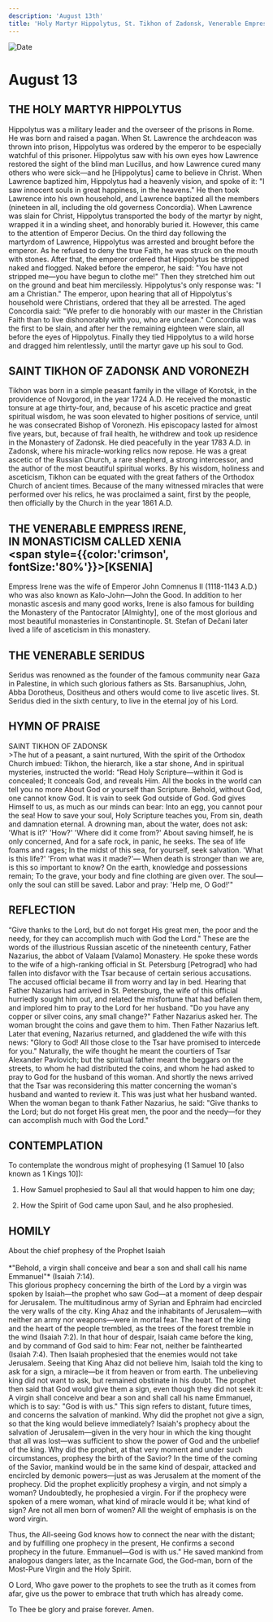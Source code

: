 ```yaml
---
description: 'August 13th'
title: 'Holy Martyr Hippolytus, St. Tikhon of Zadonsk, Venerable Empress Irene, Venerable Seridus'
---
```


<CustomPaginator />
<RunningHead />

<Image src="/title-imprint.png" height={68} width={50} alt="Date" className="title-imprint"/>

# <div id="date">August <Image className="four-dot" src="/four-dot.png" height={15} width={15} alt="" />13</div>

## THE HOLY MARTYR HIPPOLYTUS

Hippolytus was a military leader and the overseer of the prisons in Rome. He was born and raised a pagan. When St. Lawrence the archdeacon was thrown into prison, Hippolytus was ordered by the emperor to be especially watchful of this prisoner. Hippolytus saw with his own eyes how Lawrence restored the sight of the blind man Lucillus, and how Lawrence cured many others who were sick—and he [Hippolytus] came to believe in Christ. When Lawrence baptized him, Hippolytus had a heavenly vision, and spoke of it: "I saw innocent souls in great happiness, in the heavens." He then took Lawrence into his own household, and Lawrence baptized all the members (nineteen in all, including the old governess Concordia). When Lawrence was slain for Christ, Hippolytus transported the body of the martyr by night, wrapped it in a winding sheet, and honorably buried it. However, this came to the attention of Emperor Decius. On the third day following the martyrdom of Lawrence, Hippolytus was arrested and brought before the emperor. As he refused to deny the true Faith, he was struck on the mouth with stones. After that, the emperor ordered that Hippolytus be stripped naked and flogged. Naked before the emperor, he said: "You have not stripped me—you have begun to clothe me!" Then they stretched him out on the ground and beat him mercilessly. Hippolytus's only response was: "I am a Christian." The emperor, upon hearing that all of Hippolytus's household were Christians, ordered that they all be arrested. The aged Concordia said: "We prefer to die honorably with our master in the Christian Faith than to live dishonorably with you, who are unclean." Concordia was the first to be slain, and after her the remaining eighteen were slain, all before the eyes of Hippolytus. Finally they tied Hippolytus to a wild horse and dragged him relentlessly, until the martyr gave up his soul to God.

## SAINT TIKHON OF ZADONSK AND VORONEZH

Tikhon was born in a simple peasant family in the village of Korotsk, in the providence of Novgorod, in the year 1724 A.D. He received the monastic tonsure at age thirty-four, and, because of his ascetic practice and great spiritual wisdom, he was soon elevated to higher positions of service, until he was consecrated Bishop of Voronezh. His episcopacy lasted for almost five years, but, because of frail health, he withdrew and took up residence in the Monastery of Zadonsk. He died peacefully in the year 1783 A.D. in Zadonsk, where his miracle-working relics now repose. He was a great ascetic of the Russian Church, a rare shepherd, a strong intercessor, and the author of the most beautiful spiritual works. By his wisdom, holiness and asceticism, Tikhon can be equated with the great fathers of the Orthodox Church of ancient times. Because of the many witnessed miracles that were performed over his relics, he was proclaimed a saint, first by the people, then officially by the Church in the year 1861 A.D.

## THE VENERABLE EMPRESS IRENE,<br />IN MONASTICISM CALLED XENIA <br /><span style={{color:'crimson', fontSize:'80%'}}>[KSENIA]</span>

Empress Irene was the wife of Emperor John Comnenus II (1118-1143 A.D.) who was also known as Kalo-John—John the Good. In addition to her monastic ascesis and many good works, Irene is also famous for building the Monastery of the Pantocrator [Almighty], one of the most glorious and most beautiful monasteries in Constantinople. St. Stefan of Dečani later lived a life of asceticism in this monastery.

## THE VENERABLE SERIDUS

Seridus was renowned as the founder of the famous community near Gaza in Palestine, in which such glorious fathers as Sts. Barsanuphius, John, Abba Dorotheus, Dositheus and others would come to live ascetic lives. St. Seridus died in the sixth century, to live in the eternal joy of his Lord.


## HYMN OF PRAISE
<div style={{textAlign:'center', color:'crimson', fontWeight:'bold'}}>
SAINT TIKHON OF ZADONSK
</div>
>The hut of a peasant, a saint nurtured,  
With the spirit of the Orthodox Church imbued:  
Tikhon, the hierarch, like a star shone,  
And in spiritual mysteries, instructed the world:  
“Read Holy Scripture—within it God is concealed;  
It conceals God, and reveals Him.  
All the books in the world can tell you no more  
About God or yourself than Scripture.  
Behold, without God, one cannot know God.  
It is vain to seek God outside of God.  
God gives Himself to us, as much as our minds can bear:  
Into an egg, you cannot pour the sea!  
How to save your soul, Holy Scripture teaches you,  
From sin, death and damnation eternal.  
A drowning man, about the water, does not ask:  
'What is it?' 'How?' 'Where did it come from?'  
About saving himself, he is only concerned,  
And for a safe rock, in panic, he seeks.  
The sea of life foams and rages;  
In the midst of this sea, for yourself, seek salvation.  
'What is this life?' 'From what was it made?'—  
When death is stronger than we are, is this so important to know?  
On the earth, knowledge and possessions remain;  
To the grave, your body and fine clothing are given over.  
The soul—only the soul can still be saved.  
Labor and pray: 'Help me, O God!'"  


## REFLECTION

“Give thanks to the Lord, but do not forget His great men, the poor and the needy, for they can accomplish much with God the Lord." These are the words of the illustrious Russian ascetic of the nineteenth century, Father Nazarius, the abbot of Valaam [Valamo] Monastery. He spoke these words to the wife of a high-ranking official in St. Petersburg [Petrograd] who had fallen into disfavor with the Tsar because of certain serious accusations. The accused official became ill from worry and lay in bed. Hearing that Father Nazarius had arrived in St. Petersburg, the wife of this official hurriedly sought him out, and related the misfortune that had befallen them, and implored him to pray to the Lord for her husband. "Do you have any copper or silver coins, any small change?" Father Nazarius asked her. The woman brought the coins and gave them to him. Then Father Nazarius left. Later that evening, Nazarius returned, and gladdened the wife with this news: "Glory to God! All those close to the Tsar have promised to intercede for you." Naturally, the wife thought he meant the courtiers of Tsar Alexander Pavlovich; but the spiritual father meant the beggars on the streets, to whom he had distributed the coins, and whom he had asked to pray to God for the husband of this woman. And shortly the news arrived that the Tsar was reconsidering this matter concerning the woman's husband and wanted to review it. This was just what her husband wanted. When the woman began to thank Father Nazarius, he said: "Give thanks to the Lord; but do not forget His great men, the poor and the needy—for they can accomplish much with God the Lord."


## CONTEMPLATION

To contemplate the wondrous might of prophesying (1 Samuel 10 [also known as 1 Kings 10]):

1. How Samuel prophesied to Saul all that would happen to him one day;

2. How the Spirit of God came upon Saul, and he also prophesied.


## HOMILY
<div style={{textAlign:'center', color:'crimson', fontWeight:'bold'}}>
About the chief prophesy of the Prophet Isaiah
</div>
<br />
<div style={{textAlign:'right'}}>
*"Behold, a virgin shall conceive and bear a son and shall call his name Emmanuel"* (Isaiah 7:14).
</div>
This glorious prophecy concerning the birth of the Lord by a virgin was spoken by Isaiah—the prophet who saw God—at a moment of deep despair for Jerusalem. The multitudinous army of Syrian and Ephraim had encircled the very walls of the city. King Ahaz and the inhabitants of Jerusalem—with neither an army nor weapons—were in mortal fear. The heart of the king and the heart of the people trembled, as the trees of the forest tremble in the wind (Isaiah 7:2). In that hour of despair, Isaiah came before the king, and by command of God said to him: Fear not, neither be fainthearted (Isaiah 7:4). Then Isaiah prophesied that the enemies would not take Jerusalem. Seeing that King Ahaz did not believe him, Isaiah told the king to ask for a sign, a miracle—be it from heaven or from earth. The unbelieving king did not want to ask, but remained obstinate in his doubt. The prophet then said that God would give them a sign, even though they did not seek it: A virgin shall conceive and bear a son and shall call his name Emmanuel, which is to say: "God is with us." This sign refers to distant, future times, and concerns the salvation of mankind. Why did the prophet not give a sign, so that the king would believe immediately? Isaiah's prophecy about the salvation of Jerusalem—given in the very hour in which the king thought that all was lost—was sufficient to show the power of God and the unbelief of the king. Why did the prophet, at that very moment and under such circumstances, prophesy the birth of the Savior? In the time of the coming of the Savior, mankind would be in the same kind of despair, attacked and encircled by demonic powers—just as was Jerusalem at the moment of the prophecy. Did the prophet explicitly prophesy a virgin, and not simply a woman? Undoubtedly, he prophesied a virgin. For if the prophecy were spoken of a mere woman, what kind of miracle would it be; what kind of sign? Are not all men born of women? All the weight of emphasis is on the word virgin.

Thus, the All-seeing God knows how to connect the near with the distant; and by fulfilling one prophecy in the present, He confirms a second prophecy in the future. Emmanuel—God is with us." He saved mankind from analogous dangers later, as the Incarnate God, the God-man, born of the Most-Pure Virgin and the Holy Spirit.

O Lord, Who gave power to the prophets to see the truth as it comes from afar, give us the power to embrace that truth which has already come.

To Thee be glory and praise forever. Amen.

